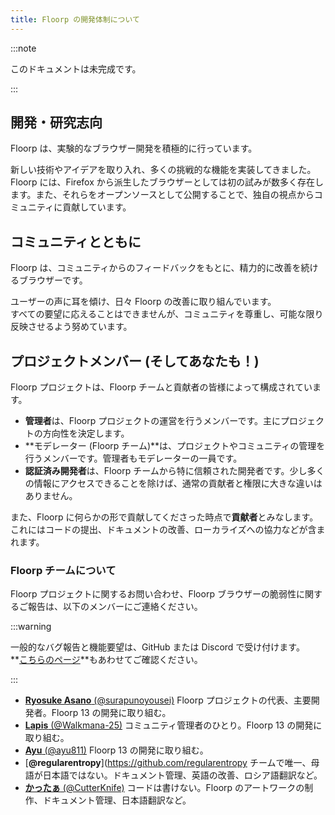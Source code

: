 ```yaml
---
title: Floorp の開発体制について
---
```



:::note

このドキュメントは未完成です。

:::

## 開発・研究志向

Floorp は、実験的なブラウザー開発を積極的に行っています。

新しい技術やアイデアを取り入れ、多くの挑戦的な機能を実装してきました。\
Floorp には、Firefox から派生したブラウザーとしては初の試みが数多く存在します。また、それらをオープンソースとして公開することで、独自の視点からコミュニティに貢献しています。

## コミュニティとともに

Floorp は、コミュニティからのフィードバックをもとに、精力的に改善を続けるブラウザーです。

ユーザーの声に耳を傾け、日々 Floorp の改善に取り組んでいます。\
すべての要望に応えることはできませんが、コミュニティを尊重し、可能な限り反映させるよう努めています。

## プロジェクトメンバー (そしてあなたも！)

Floorp プロジェクトは、Floorp チームと貢献者の皆様によって構成されています。

- **管理者**は、Floorp プロジェクトの運営を行うメンバーです。主にプロジェクトの方向性を決定します。
- **モデレーター (Floorp チーム)**は、プロジェクトやコミュニティの管理を行うメンバーです。管理者もモデレーターの一員です。
- **認証済み開発者**は、Floorp チームから特に信頼された開発者です。少し多くの情報にアクセスできることを除けば、通常の貢献者と権限に大きな違いはありません。

また、Floorp に何らかの形で貢献してくださった時点で**貢献者**とみなします。これにはコードの提出、ドキュメントの改善、ローカライズへの協力などが含まれます。

### Floorp チームについて

Floorp プロジェクトに関するお問い合わせ、Floorp ブラウザーの脆弱性に関するご報告は、以下のメンバーにご連絡ください。

:::warning

一般的なバグ報告と機能要望は、GitHub または Discord で受け付けます。\
**[こちらのページ](/docs/other/issue-checklist)**もあわせてご確認ください。

:::

- [**Ryosuke Asano** (@surapunoyousei)](https://github.com/surapunoyousei)
  Floorp プロジェクトの代表、主要開発者。Floorp 13 の開発に取り組む。
- [**Lapis** (@Walkmana-25)](https://github.com/Walkmana-25)
  コミュニティ管理者のひとり。Floorp 13 の開発に取り組む。
- [**Ayu** (@ayu811)](https://github.com/ayu811)
  Floorp 13 の開発に取り組む。
- [**@regularentropy**](https://github.com/regularentropy
  チームで唯一、母語が日本語ではない。ドキュメント管理、英語の改善、ロシア語翻訳など。
- [**かったぁ** (@CutterKnife)](https://github.com/CutterKnife)
  コードは書けない。Floorp のアートワークの制作、ドキュメント管理、日本語翻訳など。

<Support />
